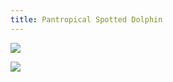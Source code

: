 ```yaml
---
title: Pantropical Spotted Dolphin
---
```


![](images/002/002_01.PNG){fig-align="left"}

![](images/002/002_02.PNG){fig-align="left"}
